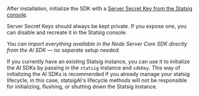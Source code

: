 After installation, initialize the SDK with a [Server Secret Key from the Statsig console](https://console.statsig.com/api_keys).

<Warning>
  Server Secret Keys should always be kept private. If you expose one, you can
  disable and recreate it in the Statsig console.
</Warning>

*You can import everything available in the Node Server Core SDK directly from the AI SDK — no separate setup needed.*

If you currently have an existing Statsig instance, you can use it to initialize the AI SDKs by passing in the `statsig` instance and `sdkKey`.
This way of initializing the AI SDKs is recommended if you already manage your statsig lifecycle, in this case, statsigAI's lifecycle methods will not be responsible for initializing, flushing, or shutting down the Statsig instance.
